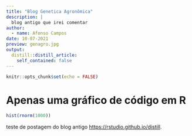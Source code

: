 ```yaml
---
title: "Blog Genetica Agronômica"
description: |
  blog antigo que irei comentar 
author: 
  - name: Afonso Campos
date: 10-07-2021
preview: genagro.jpg
output:
  distill::distill_article:
    self_contained: false
---
```



```r
knitr::opts_chunk$set(echo = FALSE)
```

# Apenas uma gráfico de código em R 


```r
hist(rnorm(1000))

```

teste de postagem do blog antigo <https://rstudio.github.io/distill>.



